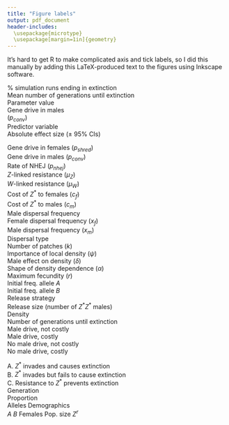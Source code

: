 ```yaml
---
title: "Figure labels"
output: pdf_document
header-includes: 
  \usepackage{microtype}
  \usepackage[margin=1in]{geometry}
---
```


It's hard to get R to make complicated axis and tick labels, so I did this manually by adding this LaTeX-produced text to the figures using Inkscape software.


% simulation runs ending in extinction \
Mean number of generations until extinction \
Parameter value \
Gene drive in males \
($p_{conv}$) \
Predictor variable \
Absolute effect size ($\pm$ 95% CIs) \


Gene drive in females ($p_{shred}$) \
Gene drive in males ($p_{conv}$) \
Rate of NHEJ ($p_{nhej}$) \
$Z$-linked resistance ($\mu{_Z}$) \
$W$-linked resistance ($\mu{_W}$) \
Cost of $Z^*$ to females ($c_f$) \
Cost of $Z^*$ to males ($c_m$) \
Male dispersal frequency \
Female dispersal frequency ($x_f$) \
Male dispersal frequency ($x_m$) \
Dispersal type \
Number of patches ($k$) \
Importance of local density ($\psi$) \
Male effect on density ($\delta$) \
Shape of density dependence ($\alpha$) \
Maximum fecundity ($r$) \
Initial freq. allele $A$ \
Initial freq. allele $B$ \
Release strategy \
Release size (number of $Z^*Z^*$ males) \
Density \
Number of generations until extinction \
Male drive, not costly \
Male drive, costly \
No male drive, not costly \
No male drive, costly \

A. $Z^*$ invades and causes extinction \
B. $Z^*$ invades but fails to cause extinction \
C. Resistance to $Z^*$ prevents extinction \
Generation \
Proportion \
Alleles Demographics \
$A$ $B$ Females Pop. size $Z^r$ \

<!-- Gene drive in females ($p_{shred}$) $\times$ Initial freq. $W$-shredding resistance \ -->
<!-- $W$-linked resistance ($\mu{_W}$) $\times$ Initial freq. $W$-shredding resistance \ -->
<!-- Shape of density dependence ($\alpha$) $\times$ Initial freq. $W$-shredding resistance \ -->
<!-- Gene drive in males ($p_{conv}$) $\times$ Initial freq. $W$-shredding resistance \ -->
<!-- Gene drive in males ($p_{conv}$) $\times$ Cost of $Z^*$ to females ($c_f$) \ -->
<!-- Gene drive in females ($p_{shred}$) $\times$ $W$-linked resistance ($\mu{_W}$) \ -->
<!-- Maximum fecundity ($r$) $\times$ Initial freq. $W$-shredding resistance \ -->
<!-- Gene drive in females ($p_{shred}$) $\times$ Gene drive in males ($p_{conv}$) \ -->
<!-- Rate of NHEJ ($p_{nhej}$) $\times$ Cost of $Z^*$ to females ($c_f$) \ -->
<!-- Gene drive in females ($p_{shred}$) $\times$ Shape of density dependence ($\alpha$) \ -->
<!-- Cost of $Z^*$ to females ($c_f$) $\times$ Number of patches ($k$) \ -->
<!-- Cost of $Z^*$ to females ($c_f$) $\times$ Initial freq. $W$-shredding resistance \ -->
<!-- Male effect on density ($\delta$) $\times$ Initial freq. $W$-shredding resistance \ -->
<!-- Rate of NHEJ ($p_{nhej}$) $\times$ Initial freq. $W$-shredding resistance \ -->
<!-- Gene drive in females ($p_{shred}$) $\times$ Maximum fecundity ($r$) \ -->
<!-- Shape of density dependence ($\alpha$) $\times$ Maximum fecundity ($r$) \ -->
